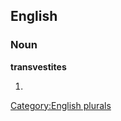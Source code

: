 ==English==

===Noun===
'''transvestites'''

# {{plural of|[[transvestite]]}}

[[Category:English plurals]]